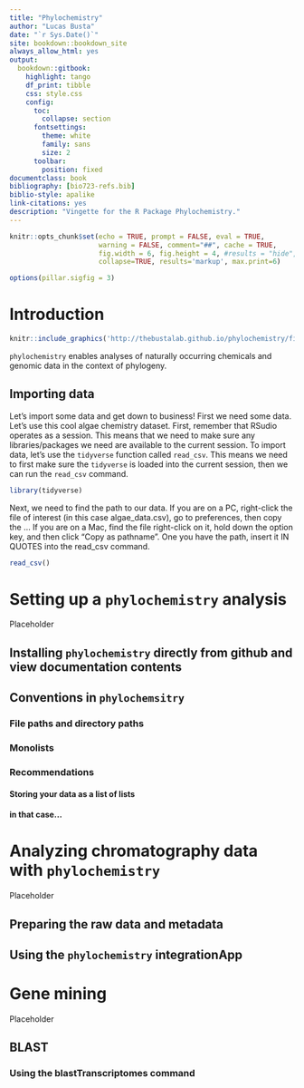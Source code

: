 ```yaml
--- 
title: "Phylochemistry"
author: "Lucas Busta"
date: "`r Sys.Date()`"
site: bookdown::bookdown_site
always_allow_html: yes
output:
  bookdown::gitbook:
    highlight: tango
    df_print: tibble
    css: style.css
    config:
      toc:
        collapse: section
      fontsettings:
        theme: white
        family: sans
        size: 2 
      toolbar:
        position: fixed     
documentclass: book
bibliography: [bio723-refs.bib]
biblio-style: apalike
link-citations: yes
description: "Vingette for the R Package Phylochemistry."
---
```


```r
knitr::opts_chunk$set(echo = TRUE, prompt = FALSE, eval = TRUE, 
                      warning = FALSE, comment="##", cache = TRUE,
                      fig.width = 6, fig.height = 4, #results = "hide",
                      collapse=TRUE, results='markup', max.print=6)

options(pillar.sigfig = 3)
```

# Introduction 

```r
knitr::include_graphics('http://thebustalab.github.io/phylochemistry/figures/phylochemistry_logo.jpg', dpi = NA)
```

`phylochemistry` enables analyses of naturally occurring chemicals and genomic data in the context of phylogeny.

## Importing data

Let's import some data and get down to business! First we need some data. Let's use this cool algae chemistry dataset. First, remember that RSudio operates as a session. This means that we need to make sure any libraries/packages we need are available to the current session. To import data, let's use the `tidyverse` function called `read_csv`. This means we need to first make sure the `tidyverse` is loaded into the current session, then we can run the `read_csv` command.

```r
library(tidyverse)
```

Next, we need to find the path to our data. If you are on a PC, right-click the file of interest (in this case algae_data.csv), go to preferences, then copy the ... If you are on a Mac, find the file right-click on it, hold down the option key, and then click "Copy <file> as pathname". One you have the path, insert it IN QUOTES into the read_csv command.

```r
read_csv()
```


<!--chapter:end:index.Rmd-->


# Setting up a `phylochemistry` analysis

Placeholder


## Installing `phylochemistry` directly from github and view documentation contents
## Conventions in `phylochemsitry`
### File paths and directory paths
### Monolists
### Recommendations
#### Storing your data as a list of lists
#### in that case...

<!--chapter:end:01-setting_up_phylochemistry.Rmd-->


# Analyzing chromatography data with `phylochemistry`

Placeholder


## Preparing the raw data and metadata
## Using the `phylochemistry` integrationApp

<!--chapter:end:02-analyzing_GC_MS_data.Rmd-->


# Gene mining

Placeholder


## BLAST
### Using the blastTranscriptomes command

<!--chapter:end:03-gene_mining.Rmd-->

